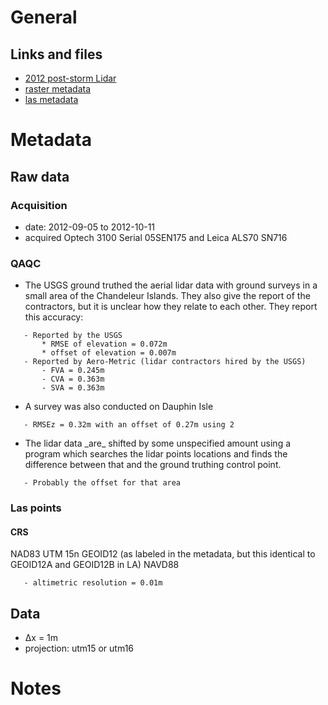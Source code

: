= General =
== Links and files ==
* [[https://pubs.usgs.gov/ds/0839/|2012 post-storm Lidar]]
* [[file:~/QGIS/10_data/20_lidar/2012 USGS/rasters/metadata.txt|raster metadata]]
* [[file:~/QGIS/10_data/20_lidar/2012 USGS/las/las_metadata.txt|las metadata]]

= Metadata =
== Raw data ==
=== Acquisition ===
* date: 2012-09-05 to 2012-10-11
* acquired Optech 3100 Serial 05SEN175 and Leica ALS70 SN716

=== QAQC ===
* The USGS ground truthed the aerial lidar data with ground surveys in a small area of the Chandeleur Islands. They also give the report of the contractors, but it is unclear how they relate to each other. They report this accuracy:
	- Reported by the USGS
		* RMSE of elevation = 0.072m
		* offset of elevation = 0.007m
	- Reported by Aero-Metric (lidar contractors hired by the USGS)
		- FVA = 0.245m
		- CVA = 0.363m
		- SVA = 0.363m
* A survey was also conducted on Dauphin Isle
	- RMSEz = 0.32m with an offset of 0.27m using 2
* The lidar data _are_ shifted by some unspecified amount using a program which searches the lidar points locations and finds the difference between that and the ground truthing control point.
	- Probably the offset for that area

=== Las points ===
==== CRS ====
NAD83
UTM 15n
GEOID12 (as labeled in the metadata, but this identical to GEOID12A and GEOID12B in LA)
NAVD88
	- altimetric resolution = 0.01m

== Data ==
* Δx = 1m
* projection: utm15 or utm16

= Notes =
